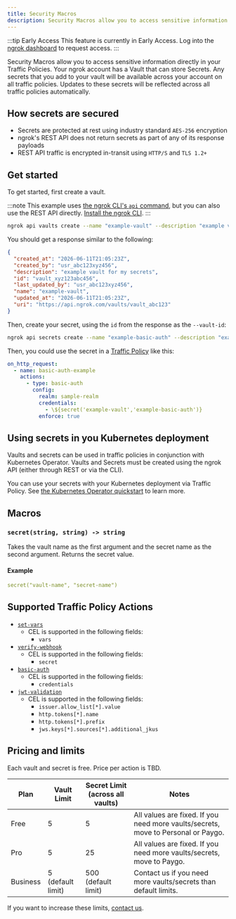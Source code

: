 ```yaml
---
title: Security Macros
description: Security Macros allow you to access sensitive information directly in your Traffic Policies. 
---
```


:::tip Early Access
This feature is currently in Early Access. Log into the [ngrok dashboard](https://dashboard.ngrok.com/developer-preview) to request access.
:::

Security Macros allow you to access sensitive information directly in your Traffic Policies. Your ngrok account has a Vault that can store Secrets. Any secrets that you add to your vault will be available across your account on all traffic policies. Updates to these secrets will be reflected across all traffic policies automatically.

## How secrets are secured

- Secrets are protected at rest using industry standard `AES-256` encryption
- ngrok's REST API does not return secrets as part of any of its response payloads
- REST API traffic is encrypted in-transit using `HTTP/S` and `TLS 1.2+`

## Get started

To get started, first create a vault.

:::note
This example uses [the ngrok CLI's `api` command](/docs/agent/api/), but you can also use the REST API directly. [Install the ngrok CLI](/getting-started/).
:::

```bash
ngrok api vaults create --name "example-vault" --description "example vault for my secrets"
```

You should get a response similar to the following:

```json
{
  "created_at": "2026-06-11T21:05:23Z",
  "created_by": "usr_abc123xyz456",
  "description": "example vault for my secrets",
  "id": "vault_xyz123abc456",
  "last_updated_by": "usr_abc123xyz456",
  "name": "example-vault",
  "updated_at": "2026-06-11T21:05:23Z",
  "uri": "https://api.ngrok.com/vaults/vault_abc123"
}
```

Then, create your secret, using the `id` from the response as the `--vault-id`:

```bash
ngrok api secrets create --name "example-basic-auth" --description "example basic auth user pass" --value "admin:strongpassword" --vault-id "vault_xyz123abc456"
```

Then, you could use the secret in a [Traffic Policy](/traffic-policy/) like this:

```yaml
on_http_request:
  - name: basic-auth-example
    actions:
      - type: basic-auth
        config:
          realm: sample-realm
          credentials:
            - \${secret('example-vault','example-basic-auth')}
          enforce: true
```

## Using secrets in you Kubernetes deployment

Vaults and secrets can be used in traffic policies in conjunction with Kubernetes Operator. Vaults and Secrets must be created using the ngrok API (either through REST or via the CLI).

You can use your secrets with your Kubernetes deployment via Traffic Policy. See [the Kubernetes Operator quickstart](/getting-started/kubernetes/ingress) to learn more.

## Macros

### `secret(string, string) -> string`

Takes the vault name as the first argument and the secret name as the second argument. Returns the secret value.

#### Example

```yaml
secret("vault-name", "secret-name")
```

## Supported Traffic Policy Actions

- [`set-vars`](/traffic-policy/actions/set-vars/)
  - CEL is supported in the following fields:
    - `vars`
- [`verify-webhook`](/traffic-policy/actions/verify-webhook/)
  - CEL is supported in the following fields:
    - `secret`
- [`basic-auth`](/traffic-policy/actions/basic-auth/)
  - CEL is supported in the following fields:
    - `credentials`
- [`jwt-validation`](/traffic-policy/actions/jwt-validation/)
  - CEL is supported in the following fields:
    - `issuer.allow_list[*].value`
    - `http.tokens[*].name`
    - `http.tokens[*].prefix`
    - `jws.keys[*].sources[*].additional_jkus`

## Pricing and limits

Each vault and secret is free. Price per action is TBD.

| Plan     | Vault Limit       | Secret Limit (across all vaults) | Notes                                                                             |
| -------- | ----------------- | -------------------------------- | --------------------------------------------------------------------------------- |
| Free     | 5                 | 5                                | All values are fixed. If you need more vaults/secrets, move to Personal or Paygo. |
| Pro      | 5                 | 25                               | All values are fixed. If you need more vaults/secrets, move to Paygo.             |
| Business | 5 (default limit) | 500 (default limit)              | Contact us if you need more vaults/secrets than default limits.                   |

If you want to increase these limits, [contact us](mailto:support@ngrok.com).

